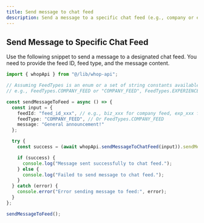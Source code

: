```yaml
---
title: Send message to chat feed
description: Send a message to a specific chat feed (e.g., company or experience feed).
---
```


## Send Message to Specific Chat Feed

Use the following snippet to send a message to a designated chat feed. You need to provide the feed ID, feed type, and the message content.

```typescript
import { whopApi } from "@/lib/whop-api";

// Assuming FeedTypes is an enum or a set of string constants available
// e.g., FeedTypes.COMPANY_FEED or "COMPANY_FEED", FeedTypes.EXPERIENCE_FEED or "EXPERIENCE_FEED"

const sendMessageToFeed = async () => {
  const input = {
    feedId: "feed_id_xxx", // e.g., biz_xxx for company feed, exp_xxx for experience feed
    feedType: "COMPANY_FEED", // Or FeedTypes.COMPANY_FEED
    message: "General announcement!"
  };

  try {
    const success = (await whopApi.sendMessageToChatFeed(input)).sendMessage;

    if (success) {
      console.log("Message sent successfully to chat feed.");
    } else {
      console.log("Failed to send message to chat feed.");
    }
  } catch (error) {
    console.error("Error sending message to feed:", error);
  }
};

sendMessageToFeed();
```
